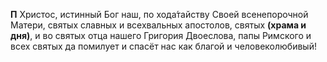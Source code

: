 **П** Христос, истинный Бог наш, по хода́тайству Своей всенепорочной Матери, святых славных и всехвальных апостолов, святых **(храма и дня)**, и во святых отца нашего Григория Двоеслова, папы Римского и всех святых да помилует и спасёт нас как благой и человеколюбивый!
